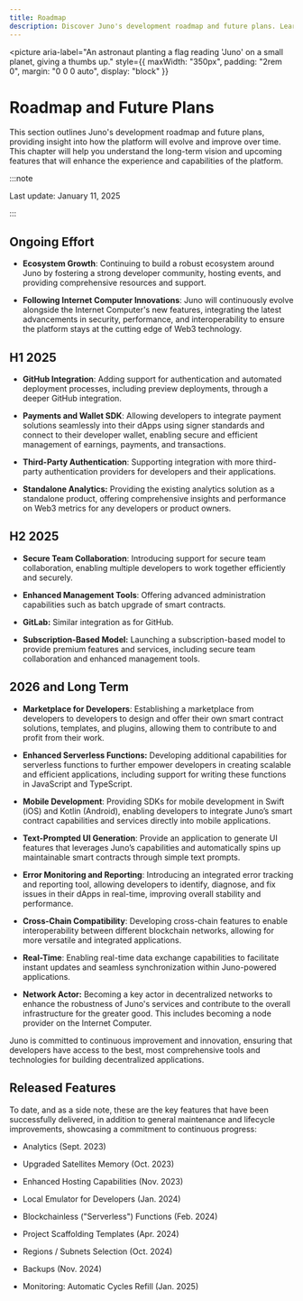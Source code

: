 ```yaml
---
title: Roadmap
description: Discover Juno's development roadmap and future plans. Learn about upcoming features, improvements, and the long-term vision for the Juno platform.
---
```



<picture
  aria-label="An astronaut planting a flag reading 'Juno' on a small planet, giving a thumbs up."
  style={{
    maxWidth: "350px",
    padding: "2rem 0",
    margin: "0 0 0 auto",
    display: "block"
  }}
>
  <MoonIllustration />
</picture>

# Roadmap and Future Plans

This section outlines Juno's development roadmap and future plans, providing insight into how the platform will evolve and improve over time. This chapter will help you understand the long-term vision and upcoming features that will enhance the experience and capabilities of the platform.

:::note

Last update: January 11, 2025

:::

## Ongoing Effort

- **Ecosystem Growth**: Continuing to build a robust ecosystem around Juno by fostering a strong developer community, hosting events, and providing comprehensive resources and support.

- **Following Internet Computer Innovations**: Juno will continuously evolve alongside the Internet Computer's new features, integrating the latest advancements in security, performance, and interoperability to ensure the platform stays at the cutting edge of Web3 technology.

## H1 2025

- **GitHub Integration**: Adding support for authentication and automated deployment processes, including preview deployments, through a deeper GitHub integration.

- **Payments and Wallet SDK**: Allowing developers to integrate payment solutions seamlessly into their dApps using signer standards and connect to their developer wallet, enabling secure and efficient management of earnings, payments, and transactions.

- **Third-Party Authentication**: Supporting integration with more third-party authentication providers for developers and their applications.

- **Standalone Analytics:** Providing the existing analytics solution as a standalone product, offering comprehensive insights and performance on Web3 metrics for any developers or product owners.

## H2 2025

- **Secure Team Collaboration**: Introducing support for secure team collaboration, enabling multiple developers to work together efficiently and securely.

- **Enhanced Management Tools**: Offering advanced administration capabilities such as batch upgrade of smart contracts.

- **GitLab:** Similar integration as for GitHub.

- **Subscription-Based Model:** Launching a subscription-based model to provide premium features and services, including secure team collaboration and enhanced management tools.

## 2026 and Long Term

- **Marketplace for Developers**: Establishing a marketplace from developers to developers to design and offer their own smart contract solutions, templates, and plugins, allowing them to contribute to and profit from their work.

- **Enhanced Serverless Functions:** Developing additional capabilities for serverless functions to further empower developers in creating scalable and efficient applications, including support for writing these functions in JavaScript and TypeScript.

- **Mobile Development**: Providing SDKs for mobile development in Swift (iOS) and Kotlin (Android), enabling developers to integrate Juno’s smart contract capabilities and services directly into mobile applications.

- **Text-Prompted UI Generation**: Provide an application to generate UI features that leverages Juno’s capabilities and automatically spins up maintainable smart contracts through simple text prompts.

- **Error Monitoring and Reporting**: Introducing an integrated error tracking and reporting tool, allowing developers to identify, diagnose, and fix issues in their dApps in real-time, improving overall stability and performance.

- **Cross-Chain Compatibility**: Developing cross-chain features to enable interoperability between different blockchain networks, allowing for more versatile and integrated applications.

- **Real-Time**: Enabling real-time data exchange capabilities to facilitate instant updates and seamless synchronization within Juno-powered applications.

- **Network Actor:** Becoming a key actor in decentralized networks to enhance the robustness of Juno's services and contribute to the overall infrastructure for the greater good. This includes becoming a node provider on the Internet Computer.

Juno is committed to continuous improvement and innovation, ensuring that developers have access to the best, most comprehensive tools and technologies for building decentralized applications.

## Released Features

To date, and as a side note, these are the key features that have been successfully delivered, in addition to general maintenance and lifecycle improvements, showcasing a commitment to continuous progress:

- Analytics (Sept. 2023)

- Upgraded Satellites Memory (Oct. 2023)

- Enhanced Hosting Capabilities (Nov. 2023)

- Local Emulator for Developers (Jan. 2024)

- Blockchainless ("Serverless") Functions (Feb. 2024)

- Project Scaffolding Templates (Apr. 2024)

- Regions / Subnets Selection (Oct. 2024)

- Backups (Nov. 2024)

- Monitoring: Automatic Cycles Refill (Jan. 2025)
